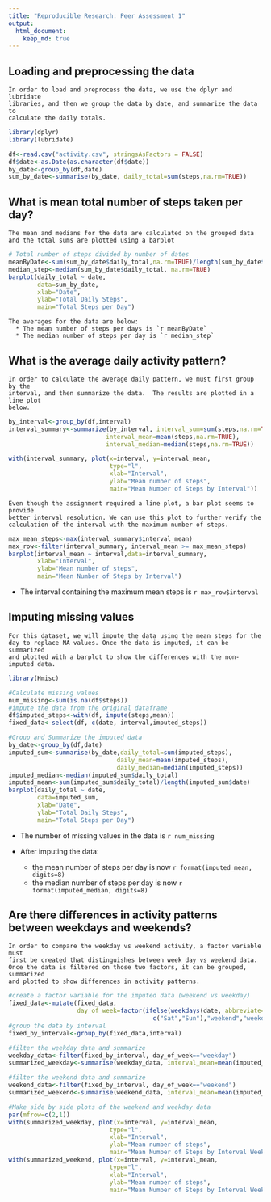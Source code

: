 ```yaml
---
title: "Reproducible Research: Peer Assessment 1"
output: 
  html_document:
    keep_md: true
---
```



## Loading and preprocessing the data
    In order to load and preprocess the data, we use the dplyr and lubridate
    libraries, and then we group the data by date, and summarize the data to
    calculate the daily totals.
``` r
library(dplyr)
library(lubridate)
```
```r

df<-read.csv("activity.csv", stringsAsFactors = FALSE)
df$date<-as.Date(as.character(df$date))
by_date<-group_by(df,date)
sum_by_date<-summarise(by_date, daily_total=sum(steps,na.rm=TRUE))

```


## What is mean total number of steps taken per day?
    The mean and medians for the data are calculated on the grouped data 
    and the total sums are plotted using a barplot
```r

# Total number of steps divided by number of dates
meanByDate<-sum(sum_by_date$daily_total,na.rm=TRUE)/length(sum_by_date$date)
median_step<-median(sum_by_date$daily_total, na.rm=TRUE)
barplot(daily_total ~ date, 
        data=sum_by_date,
        xlab="Date",
        ylab="Total Daily Steps",
        main="Total Steps per Day")


```
    
    The averages for the data are below:
      * The mean number of steps per days is `r meanByDate`
      * The median number of steps per day is `r median_step`

## What is the average daily activity pattern?

    In order to calculate the average daily pattern, we must first group by the
    interval, and then summarize the data.  The results are plotted in a line plot
    below.
```r

by_interval<-group_by(df,interval)
interval_summary<-summarize(by_interval, interval_sum=sum(steps,na.rm=TRUE),
                           interval_mean=mean(steps,na.rm=TRUE),
                           interval_median=median(steps,na.rm=TRUE))

with(interval_summary, plot(x=interval, y=interval_mean, 
                            type="l",
                            xlab="Interval", 
                            ylab="Mean number of steps",
                            main="Mean Number of Steps by Interval"))
```
    
    Even though the assignment required a line plot, a bar plot seems to provide
    better interval resolution. We can use this plot to further verify the 
    calculation of the interval with the maximum number of steps.
```r
max_mean_steps<-max(interval_summary$interval_mean)
max_row<-filter(interval_summary, interval_mean >= max_mean_steps)
barplot(interval_mean ~ interval,data=interval_summary,
        xlab="Interval", 
        ylab="Mean number of steps",
        main="Mean Number of Steps by Interval")


```
  
  * The interval containing the maximum mean steps is `r max_row$interval`

## Imputing missing values

    For this dataset, we will impute the data using the mean steps for the 
    day to replace NA values. Once the data is imputed, it can be summarized
    and plotted with a barplot to show the differences with the non-imputed data.

``` r
library(Hmisc)
```
``` r
#Calculate missing values
num_missing<-sum(is.na(df$steps))
#impute the data from the original dataframe
df$imputed_steps<-with(df, impute(steps,mean))
fixed_data<-select(df, c(date, interval,imputed_steps))

#Group and Summarize the imputed data
by_date<-group_by(df,date)
imputed_sum<-summarise(by_date,daily_total=sum(imputed_steps), 
                              daily_mean=mean(imputed_steps),
                              daily_median=median(imputed_steps))
imputed_median<-median(imputed_sum$daily_total)
imputed_mean<-sum(imputed_sum$daily_total)/length(imputed_sum$date)
barplot(daily_total ~ date, 
        data=imputed_sum,
        xlab="Date",
        ylab="Total Daily Steps",
        main="Total Steps per Day")
```
  
  * The number of missing values in the data is `r num_missing`
  
  * After imputing the data: 
      * the mean number of steps per day is now `r format(imputed_mean, digits=8)`
      * the median number of steps per day is now `r format(imputed_median, digits=8)`
  
## Are there differences in activity patterns between weekdays and weekends?

    In order to compare the weekday vs weekend activity, a factor variable must 
    first be created that distinguishes between week day vs weekend data. 
    Once the data is filtered on those two factors, it can be grouped, summarized
    and plotted to show differences in activity patterns.
``` r

#create a factor variable for the imputed data (weekend vs weekday)
fixed_data<-mutate(fixed_data, 
                   day_of_week=factor(ifelse(weekdays(date, abbreviate=TRUE) %in%
                                        c("Sat","Sun"),"weekend","weekday")))
#group the data by interval
fixed_by_interval<-group_by(fixed_data,interval)

#filter the weekday data and summarize
weekday_data<-filter(fixed_by_interval, day_of_week=="weekday")
summarized_weekday<-summarise(weekday_data, interval_mean=mean(imputed_steps),interval,date)

#filter the weekend data and summarize
weekend_data<-filter(fixed_by_interval, day_of_week=="weekend")
summarized_weekend<-summarise(weekend_data, interval_mean=mean(imputed_steps),interval,date)

#Make side by side plots of the weekend and weekday data
par(mfrow=c(2,1))
with(summarized_weekday, plot(x=interval, y=interval_mean, 
                            type="l",
                            xlab="Interval",
                            ylab="Mean number of steps",
                            main="Mean Number of Steps by Interval Weekday"))
with(summarized_weekend, plot(x=interval, y=interval_mean, 
                            type="l",
                            xlab="Interval",
                            ylab="Mean number of steps",
                            main="Mean Number of Steps by Interval Weekend"))


```
